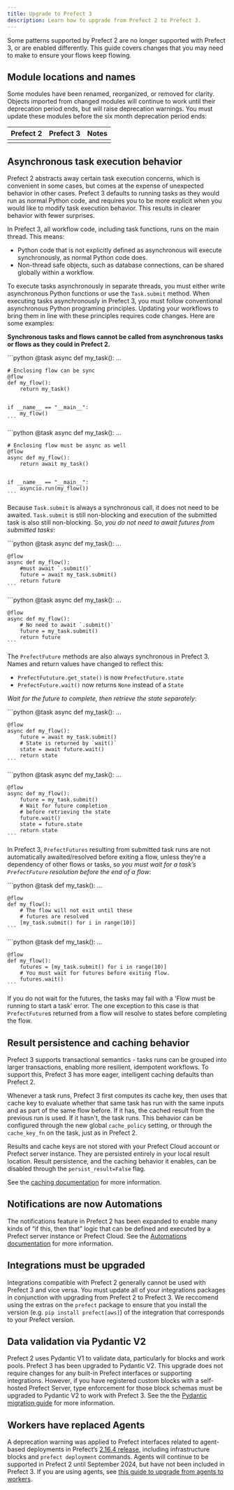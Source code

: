 ```yaml
---
title: Upgrade to Prefect 3
description: Learn how to upgrade from Prefect 2 to Prefect 3.
---
```


Some patterns supported by Prefect 2 are no longer supported with Prefect 3, or are enabled differently. 
This guide covers changes that you may need to make to ensure your flows keep flowing.

## Module locations and names

Some modules have been renamed, reorganized, or removed for clarity. Objects imported from changed modules will continue to work until their deprecation period ends, but will raise deprecation warnings. 
You must update these modules before the six month deprecation period ends:

| Prefect 2 | Prefect 3 | Notes                                 |
| --------- | --------- | ------------------------------------- |
|           |           |                                       |

## Asynchronous task execution behavior

Prefect 2 abstracts away certain task execution concerns, which is convenient in some cases, but comes at the expense of unexpected behavior in other cases. 
Prefect 3 defaults to running tasks as they would run as normal Python code, and requires you to be more explicit when you would like to modify task execution behavior. 
This results in clearer behavior with fewer surprises.

In Prefect 3, all workflow code, including task functions, runs on the main thread. This means:

- Python code that is not explicitly defined as asynchronous will execute synchronously, as normal Python code does.
- Non-thread safe objects, such as database connections, can be shared globally within a workflow.

To execute tasks asynchronously in separate threads, you must either write asynchronous Python functions or use the `Task.submit` method. 
When executing tasks asynchronously in Prefect 3, you must follow conventional asynchronous Python programing principles. 
Updating your workflows to bring them in line with these principles requires code changes. Here are some examples:

**Synchronous tasks and flows cannot be called from asynchronous tasks or flows as they could in Prefect 2.**

<CardGroup cols={2}>
  <Card title="Prefect 2">
    ```python
    @task
    async def my_task():
            ...
	

    # Enclosing flow can be sync
    @flow
    def my_flow():
	    return my_task()
	
		
    if __name__ == "__main__":
	    my_flow()
    ```
  </Card>
  <Card title="Prefect 3">
    ```python
    @task
    async def my_task():
	    ...
	

    # Enclosing flow must be async as well
    @flow
    async def my_flow():
	    return await my_task()
	
	
    if __name__ == "__main__":
	    asyncio.run(my_flow())
    ``` 
  </Card>
</CardGroup>

Because `Task.submit` is always a synchronous call, it does not need to be awaited. 
`Task.submit` is still non-blocking and execution of the submitted task is also still non-blocking. 
So, *you do not need to await futures from submitted tasks*:

<CardGroup cols={2}>
  <Card title="Prefect 2">
    ```python
    @task
    async def my_task():
	    ...
	
	
    @flow
    async def my_flow():
	    #must await `.submit()`
	    future = await my_task.submit()
	    return future
    ```
  </Card>
  <Card title="Prefect 3">
    ```python
    @task
    async def my_task():
	    ...
	
	
    @flow
    async def my_flow():
	    # No need to await `.submit()`
	    future = my_task.submit()
	    return future
    ```
  </Card>
</CardGroup>

The `PrefectFuture` methods are also always synchronous in Prefect 3. Names and return values have changed to reflect this:

- `PrefectFututure.get_state()` is now `PrefectFuture.state`
- `PrefectFuture.wait()` now returns `None` instead of a `State`

*Wait for the future to complete, then retrieve the state separately*:

<CardGroup cols={2}>
  <Card title="Prefect 2">
    ```python
    @task
    async def my_task():
    	    ...
	
	
    @flow
    async def my_flow():
    	future = await my_task.submit()
	    # State is returned by `wait()`
	    state = await future.wait()
	    return state
    ```
  </Card>
  <Card title="Prefect 3">
    ```python
    @task
    async def my_task():
    	    ...
	
	
    @flow
    async def my_flow():
	    future = my_task.submit()
	    # Wait for future completion  
	    # before retrieving the state
	    future.wait()
	    state = future.state
	    return state
    ```
  </Card>
</CardGroup>

In Prefect 3, `PrefectFutures` resulting from submitted task runs are not automatically awaited/resolved before exiting a flow, unless they’re a dependency of other flows or tasks, so *you must wait for a task’s `PrefectFuture` resolution before the end of a flow*:

<CardGroup cols={2}>
  <Card title="Prefect 2">
    ```python
    @task
    def my_task():
	    ...
	
	
    @flow
    def my_flow():
	    # The flow will not exit until these 
	    # futures are resolved
	    [my_task.submit() for i in range(10)]
    ```
  </Card>
  <Card title="Prefect 3">
    ```python
    @task
    def my_task():
	    ...
	
	
    @flow
    def my_flow():
	    futures = [my_task.submit() for i in range(10)]
	    # You must wait for futures before exiting flow.
	    futures.wait()
    ```
  </Card>
</CardGroup>

If you do not wait for the futures, the tasks may fail with a 'Flow must be running to start a task' error. 
The one exception to this case is that `PrefectFuture`s returned from a flow will resolve to states before completing the flow.

## Result persistence and caching behavior

Prefect 3 supports transactional semantics - tasks runs can be grouped into larger transactions, enabling more resilient, idempotent workflows. 
To support this, Prefect 3 has more eager, intelligent caching defaults than Prefect 2.

Whenever a task runs, Prefect 3 first computes its cache key, then uses that cache key to evaluate whether that same task has run with the same inputs and as part of the same flow before. 
If it has, the cached result from the previous run is used.
If it hasn't, the task runs. 
This behavior can be configured through the new global `cache_policy` setting, or through the `cache_key_fn` on the task, just as in Prefect 2.

Results and cache keys are not stored with your Prefect Cloud account or Prefect server instance. 
They are persisted entirely in your local result location. 
Result persistence, and the caching behavior it enables, can be disabled through the `persist_result=False` flag.

See the [caching documentation](/3.0rc/develop/write-tasks#caching) for more information.

## Notifications are now Automations

The notifications feature in Prefect 2 has been expanded to enable many kinds of “if this, then that” logic that can be defined and executed by a Prefect server instance or Prefect Cloud.
See the [Automations documentation](/3.0rc/automate/events/automations-triggers) for more information.

## Integrations must be upgraded

Integrations compatible with Prefect 2 generally cannot be used with Prefect 3 and vice versa. 
You must update all of your integrations packages in conjunction with upgrading from Prefect 2 to Prefect 3. 
We reccomend using the extras on the `prefect` package to ensure that you install the version (e.g. `pip install prefect[aws]`) of the integration that corresponds to your Prefect version.

## Data validation via Pydantic V2

Prefect 2 uses Pydantic V1 to validate data, particularly for blocks and work pools. 
Prefect 3 has been upgraded to Pydantic V2. This upgrade does not require changes for any built-in Prefect interfaces or supporting integrations. 
However, if you have registered custom blocks with a self-hosted Prefect Server, type enforcement for those block schemas must be upgraded to Pydantic V2 to work with Prefect 3. 
See the the [Pydantic migration guide](https://www.notion.so/Prefect-2-3-Upgrade-Guide-e43313731c1d4adbb4e4175548058b51?pvs=21) for more information.

## Workers have replaced Agents

A deprecation warning was applied to Prefect interfaces related to agent-based deployments in Prefect’s [2.16.4 release](https://github.com/PrefectHQ/prefect/releases/tag/2.16.4), including infrastructure blocks and `prefect deployment` commands. 
Agents will continue to be supported in Prefect 2 until September 2024, but have not been included in Prefect 3. 
If you are using agents, see [this guide to upgrade from agents to workers](https://docs-3.prefect.io/3.0rc/resources/upgrade-agents-to-workers).